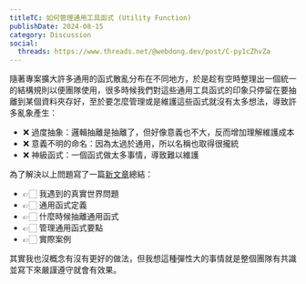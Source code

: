 ```yaml
---
titleTC: 如何管理通用工具函式 (Utility Function)
publishDate: 2024-08-15
category: Discussion
social:
  threads: https://www.threads.net/@webdong.dev/post/C-py1cZhvZa
---
```


隨著專案擴大許多通用的函式散亂分布在不同地方，於是趁有空時整理出一個統一的結構規則以便團隊使用，很多時候我們對這些通用工具函式的印象只停留在要抽離到某個資料夾存好，至於要怎麼管理或是維護這些函式就沒有太多想法，導致許多亂象產生：

- ❌ 過度抽象：邏輯抽離是抽離了，但好像意義也不大，反而增加理解維護成本
- ❌ 意義不明的命名：因為太過於通用，所以名稱也取得很攏統
- ❌ 神級函式：一個函式做太多事情，導致難以維護

為了解決以上問題寫了一篇[新文章](https://www.webdong.dev/post/how-to-organize-utility-functions/)總結：

- 👉🏻 我遇到的真實世界問題
- 👉🏻 通用函式定義
- 👉🏻 什麼時候抽離通用函式
- 👉🏻 管理通用函式要點
- 👉🏻 實際案例

其實我也沒概念有沒有更好的做法，但我想這種彈性大的事情就是整個團隊有共識並寫下來嚴謹遵守就會有效果。
